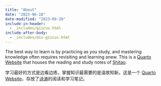 ```yaml
---
title: "About"
date: "2023-06-18"
date-modified: "2023-09-20"
include-in-header:
  - _includes/giscus.html
include-after-body:
  - _includes/div-giscus.html
---
```


The best way to learn is by practicing as you study, and mastering knowledge often requires revisiting and learning anew. This is a [Quarto Website](https://quarto.org/docs/websites) that houses the reading and study notes of [Shitao](https://shitao5.org/).

学习最好的方式是边看边练，掌握知识最需要的是温故知新。这是一个 [Quarto Website](https://quarto.org/docs/websites)，存放了[诗涛](https://shitao5.org/)的阅读和学习笔记。
